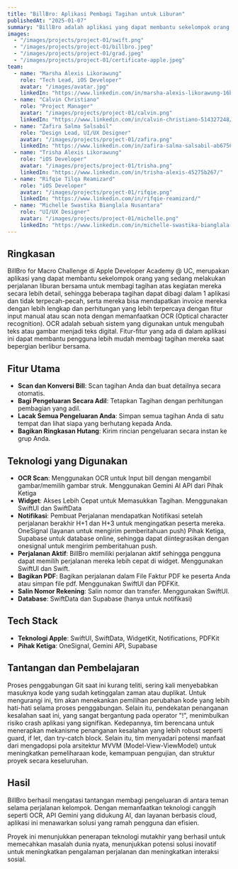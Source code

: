 ```yaml
---
title: "BillBro: Aplikasi Pembagi Tagihan untuk Liburan"
publishedAt: "2025-01-07"
summary: "BillBro adalah aplikasi yang dapat membantu sekelompok orang yang sedang berlibur bersama untuk membagi tagihan aktivitas mereka secara lebih rinci, sehingga beberapa tagihan dapat dibagi dalam 1 aplikasi dan tidak terfragmentasi, dan mereka bisa mendapatkan faktur mereka lebih lengkap dan perhitungan yang lebih handal dengan fitur input manual atau scan catatan menggunakan OCR (Optical Character Recognition). OCR adalah sistem yang digunakan untuk mengubah teks atau gambar menjadi teks digital. Fitur-fitur dalam aplikasi ini dapat membantu pengguna lebih mudah membagi tagihan mereka saat bepergian bersama."
images:
  - "/images/projects/project-01/swift.png"
  - "/images/projects/project-01/billbro.jpeg"
  - "/images/projects/project-01/grad.jpeg"
  - "/images/projects/project-01/certificate-apple.jpeg"
team:
  - name: "Marsha Alexis Likorawung"
    role: "Tech Lead, iOS Developer"
    avatar: "/images/avatar.jpg"
    linkedIn: "https://www.linkedin.com/in/marsha-alexis-likorawung-16b13a267/"
  - name: "Calvin Christiano"
    role: "Project Manager"
    avatar: "/images/projects/project-01/calvin.png"
    linkedIn: "https://www.linkedin.com/in/calvin-christiano-514327248/"
  - name: "Zafira Salma Salsabil"
    role: "Design Lead, UI/UX Designer"
    avatar: "/images/projects/project-01/zafira.png"
    linkedIn: "https://www.linkedin.com/in/zafira-salma-salsabil-ab6756211/"
  - name: "Trisha Alexis Likorawung"
    role: "iOS Developer"
    avatar: "/images/projects/project-01/trisha.png"
    linkedIn: "https://www.linkedin.com/in/trisha-alexis-45275b267/"
  - name: "Rifqie Tilqa Reamizard"
    role: "iOS Developer"
    avatar: "/images/projects/project-01/rifqie.png"
    linkedIn: "https://www.linkedin.com/in/rifqie-reamizard/"
  - name: "Michelle Swastika Bianglala Nusantara"
    role: "UI/UX Designer"
    avatar: "/images/projects/project-01/michelle.png"
    linkedIn: "https://www.linkedin.com/in/michelle-swastika-bianglala-nusantara-8b8267269/"
---
```


## Ringkasan

BillBro for Macro Challenge di Apple Developer Academy @ UC, merupakan aplikasi yang dapat membantu sekelompok orang yang sedang melakukan perjalanan liburan bersama untuk membagi tagihan atas kegiatan mereka secara lebih detail, sehingga beberapa tagihan dapat dibagi dalam 1 aplikasi dan tidak terpecah-pecah, serta mereka bisa mendapatkan invoice mereka dengan lebih lengkap dan perhitungan yang lebih terpercaya dengan fitur input manual atau scan nota dengan memanfaatkan OCR (Optical character recognition). OCR adalah sebuah sistem yang digunakan untuk mengubah teks atau gambar menjadi teks digital. Fitur-fitur yang ada di dalam aplikasi ini dapat membantu pengguna lebih mudah membagi tagihan mereka saat bepergian berlibur bersama. 

## Fitur Utama

- **Scan dan Konversi Bill**: Scan tagihan Anda dan buat detailnya secara otomatis.
- **Bagi Pengeluaran Secara Adil**: Tetapkan Tagihan dengan perhitungan pembagian yang adil.
- **Lacak Semua Pengeluaran Anda**: Simpan semua tagihan Anda di satu tempat dan lihat siapa yang berhutang kepada Anda.
- **Bagikan Ringkasan Hutang**: Kirim rincian pengeluaran secara instan ke grup Anda.

## Teknologi yang Digunakan

- **OCR Scan**: Menggunakan OCR untuk Input bill dengan mengambil gambar/memilih gambar struk. Menggunakan Gemini AI API dari Pihak Ketiga
- **Widget**: Akses Lebih Cepat untuk Memasukkan Tagihan. Menggunakan SwiftUI dan SwiftData
- **Notifikasi**: Pembuat Perjalanan mendapatkan Notifikasi setelah perjalanan berakhir H+1 dan H+3 untuk mengingatkan peserta mereka. OneSignal (layanan untuk mengirim pemberitahuan push) Pihak Ketiga, Supabase untuk database online, sehingga dapat diintegrasikan dengan onesignal untuk mengirim pemberitahuan push.
- **Perjalanan Aktif**: BillBro memiliki perjalanan aktif sehingga pengguna dapat memilih perjalanan mereka lebih cepat di widget. Menggunakan SwiftUI dan Swift.
- **Bagikan PDF**: Bagikan perjalanan dalam File Faktur PDF ke peserta Anda atau simpan file pdf. Menggunakan SwiftUI dan PDFKit.
- **Salin Nomor Rekening**: Salin nomor dan transfer. Menggunakan SwiftUI.
- **Database**: SwiftData dan Supabase (hanya untuk notifikasi)

## Tech Stack

- **Teknologi Apple**: SwiftUI, SwiftData, WidgetKit, Notifications, PDFKit
- **Pihak Ketiga**: OneSignal, Gemini API, Supabase

## Tantangan dan Pembelajaran

Proses penggabungan Git saat ini kurang teliti, sering kali menyebabkan masuknya kode yang sudah ketinggalan zaman atau duplikat. Untuk mengurangi ini, tim akan menekankan pemilihan perubahan kode yang lebih hati-hati selama proses penggabungan. Selain itu, pendekatan penanganan kesalahan saat ini, yang sangat bergantung pada operator "!", menimbulkan risiko crash aplikasi yang signifikan. Kedepannya, tim berencana untuk menerapkan mekanisme penanganan kesalahan yang lebih robust seperti guard, if let, dan try-catch block. Selain itu, tim menyadari potensi manfaat dari mengadopsi pola arsitektur MVVM (Model-View-ViewModel) untuk meningkatkan pemeliharaan kode, kemampuan pengujian, dan struktur proyek secara keseluruhan.

## Hasil

BillBro berhasil mengatasi tantangan membagi pengeluaran di antara teman selama perjalanan kelompok. Dengan memanfaatkan teknologi canggih seperti OCR, API Gemini yang didukung AI, dan layanan berbasis cloud, aplikasi ini menawarkan solusi yang ramah pengguna dan efisien.

Proyek ini menunjukkan penerapan teknologi mutakhir yang berhasil untuk memecahkan masalah dunia nyata, menunjukkan potensi solusi inovatif untuk meningkatkan pengalaman perjalanan dan meningkatkan interaksi sosial.